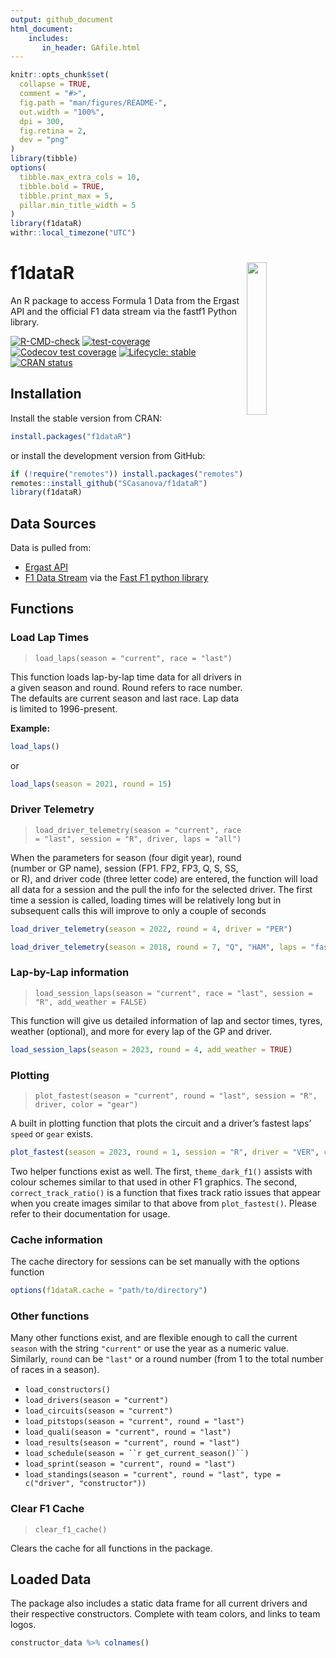 ```yaml
---
output: github_document
html_document:
    includes:
       in_header: GAfile.html
---
```


```r
knitr::opts_chunk$set(
  collapse = TRUE,
  comment = "#>",
  fig.path = "man/figures/README-",
  out.width = "100%",
  dpi = 300,
  fig.retina = 2,
  dev = "png"
)
library(tibble)
options(
  tibble.max_extra_cols = 10,
  tibble.bold = TRUE,
  tibble.print_max = 5,
  pillar.min_title_width = 5
)
library(f1dataR)
withr::local_timezone("UTC")
```

# f1dataR <img src='man/figures/logo.png' align="right" width="25%" min-width="120px"/>

An R package to access Formula 1 Data from the Ergast API and the official F1 data stream via the fastf1 Python library.

<!-- badges: start -->

[![R-CMD-check](https://github.com/SCasanova/f1dataR/actions/workflows/check-standard.yaml/badge.svg)](https://github.com/SCasanova/f1dataR/actions/workflows/check-standard.yaml)
[![test-coverage](https://github.com/SCasanova/f1dataR/actions/workflows/test-coverage.yaml/badge.svg)](https://github.com/SCasanova/f1dataR/actions/workflows/test-coverage.yaml)
[![Codecov test coverage](https://img.shields.io/codecov/c/github/SCasanova/f1dataR?label=codecov&logo=codecov)](https://app.codecov.io/gh/SCasanova/f1dataR?branch=main)
[![Lifecycle: stable](https://img.shields.io/badge/lifecycle-stable-brightgreen.svg)](https://lifecycle.r-lib.org/articles/stages.html#stable)
[![CRAN status](https://www.r-pkg.org/badges/version/f1dataR)](https://CRAN.R-project.org/package=f1dataR)
 <!--badges: end -->

## Installation

Install the stable version from CRAN:
```r
install.packages("f1dataR")
```

or install the development version from GitHub:

```r
if (!require("remotes")) install.packages("remotes")
remotes::install_github("SCasanova/f1dataR")
library(f1dataR)
```

## Data Sources

Data is pulled from:

* [Ergast API](https://ergast.com/mrd/)
* [F1 Data Stream](https://www.formula1.com/en/f1-live.html) via the [Fast F1 python library](https://docs.fastf1.dev/index.html)

## Functions

### Load Lap Times
> `load_laps(season = "current", race = "last")`

This function loads lap-by-lap time data for all drivers in a given season
and round. Round refers to race number. The defaults are current season and last race. Lap data is limited to 1996-present.

**Example:**
```r
load_laps()
```

or

```r
load_laps(season = 2021, round = 15)
```


### Driver Telemetry
> `load_driver_telemetry(season = "current", race = "last", session = "R", driver, laps = "all")`

When the parameters for season (four digit year), round (number or GP name), session (FP1. FP2, FP3, Q, S, SS, or R), and driver code (three letter code) are entered, the function will load all data for a session and the pull the info for the selected driver. The first time a session is called, loading times will be relatively long but in subsequent calls this will improve to only a couple of seconds

```r
load_driver_telemetry(season = 2022, round = 4, driver = "PER")

load_driver_telemetry(season = 2018, round = 7, "Q", "HAM", laps = "fastest")
```

### Lap-by-Lap information
> `load_session_laps(season = "current", race = "last", session = "R", add_weather = FALSE)`

This function will give us detailed information of lap and sector times, tyres, weather (optional), and more for every lap of the GP and driver.

```r
load_session_laps(season = 2023, round = 4, add_weather = TRUE)
```

### Plotting
> `plot_fastest(season = "current", round = "last", session = "R", driver, color = "gear")`

A built in plotting function that plots the circuit and a driver's fastest laps' `speed` or `gear` exists.

```r
plot_fastest(season = 2023, round = 1, session = "R", driver = "VER", color = "gear")
```

Two helper functions exist as well. The first, `theme_dark_f1()` assists with colour schemes similar to that used in other F1 graphics. The second, `correct_track_ratio()` is a function that fixes track ratio issues that appear when you create images similar to that above from `plot_fastest()`. Please refer to their documentation for usage.

### Cache information

The cache directory for sessions can be set manually with the options function

```r
options(f1dataR.cache = "path/to/directory")
```

### Other functions

Many other functions exist, and are flexible enough to call the current `season` with the string `"current"` or use the year as a numeric value. Similarly, `round` can be `"last"` or a round number (from 1 to the total number of races in a season).

* `load_constructors()`
* `load_drivers(season = "current")`
* `load_circuits(season = "current")`
* `load_pitstops(season = "current", round = "last")`
* `load_quali(season = "current", round = "last")`
* `load_results(season = "current", round = "last")`
* `load_schedule(season = ``r get_current_season()``)`
* `load_sprint(season = "current", round = "last")`
* `load_standings(season = "current", round = "last", type = c("driver", "constructor"))`

### Clear F1 Cache
> `clear_f1_cache()`

Clears the cache for all functions in the package.

## Loaded Data

The package also includes a static data frame for all current drivers and their respective constructors. Complete with team colors, and links to team logos.

```r
constructor_data %>% colnames()
```
